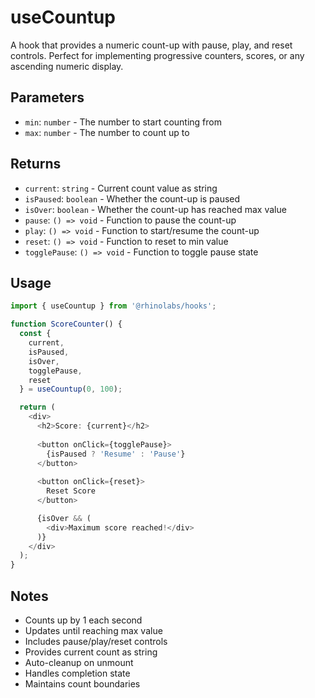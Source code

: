 # useCountup

A hook that provides a numeric count-up with pause, play, and reset controls. Perfect for implementing progressive counters, scores, or any ascending numeric display.

## Parameters

- `min`: `number` - The number to start counting from
- `max`: `number` - The number to count up to

## Returns

- `current`: `string` - Current count value as string
- `isPaused`: `boolean` - Whether the count-up is paused
- `isOver`: `boolean` - Whether the count-up has reached max value
- `pause`: `() => void` - Function to pause the count-up
- `play`: `() => void` - Function to start/resume the count-up
- `reset`: `() => void` - Function to reset to min value
- `togglePause`: `() => void` - Function to toggle pause state

## Usage

```typescript
import { useCountup } from '@rhinolabs/hooks';

function ScoreCounter() {
  const { 
    current, 
    isPaused,
    isOver,
    togglePause,
    reset 
  } = useCountup(0, 100);

  return (
    <div>
      <h2>Score: {current}</h2>
      
      <button onClick={togglePause}>
        {isPaused ? 'Resume' : 'Pause'}
      </button>
      
      <button onClick={reset}>
        Reset Score
      </button>

      {isOver && (
        <div>Maximum score reached!</div>
      )}
    </div>
  );
}
```

## Notes

- Counts up by 1 each second
- Updates until reaching max value
- Includes pause/play/reset controls
- Provides current count as string
- Auto-cleanup on unmount
- Handles completion state
- Maintains count boundaries
